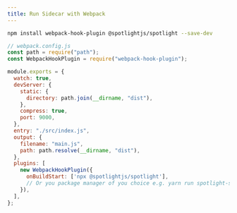 ```yaml
---
title: Run Sidecar with Webpack
---
```


```sh
npm install webpack-hook-plugin @spotlightjs/spotlight --save-dev
```

```js {2,20-23}
// webpack.config.js
const path = require("path");
const WebpackHookPlugin = require("webpack-hook-plugin");

module.exports = {
  watch: true,
  devServer: {
    static: {
      directory: path.join(__dirname, "dist"),
    },
    compress: true,
    port: 9000,
  },
  entry: "./src/index.js",
  output: {
    filename: "main.js",
    path: path.resolve(__dirname, "dist"),
  },
  plugins: [
    new WebpackHookPlugin({
      onBuildStart: ['npx @spotlightjs/spotlight'],
      // Or you package manager of you choice e.g. yarn run spotlight-sidecar
    }),
  ],
};

```